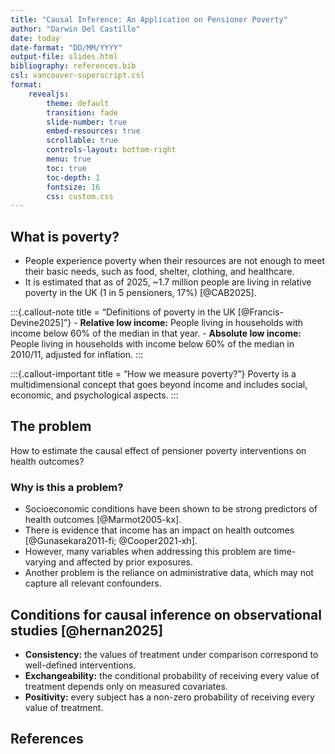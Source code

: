 ```yaml
---
title: "Causal Inference: An Application on Pensioner Poverty"
author: "Darwin Del Castillo"
date: today
date-format: "DD/MM/YYYY"
output-file: slides.html
bibliography: references.bib
csl: vancouver-superscript.csl
format:
    revealjs:
        theme: default
        transition: fade
        slide-number: true
        embed-resources: true
        scrollable: true
        controls-layout: bottom-right
        menu: true
        toc: true
        toc-depth: 1
        fontsize: 16
        css: custom.css
---
```


## What is poverty?

- People experience poverty when their resources are not enough to meet their basic needs, such as food, shelter, clothing, and healthcare.
- It is estimated that as of 2025, ~1.7 million people are living in relative poverty in the UK (1 in 5 pensioners, 17%) [@CAB2025].

:::{.callout-note title = "Definitions of poverty in the UK [@Francis-Devine2025]"}
- **Relative low income:** People living in households with income below 60% of the median in that year.
- **Absolute low income:** People living in households with income below 60% of the median in 2010/11, adjusted for inflation.
:::

:::{.callout-important title = "How we measure poverty?"}
  Poverty is a multidimensional concept that goes beyond income and includes social, economic, and psychological aspects.
:::

## The problem
How to estimate the causal effect of pensioner poverty interventions on health outcomes?

### Why is this a problem?
- Socioeconomic conditions have been shown to be strong predictors of health outcomes [@Marmot2005-kx].
- There is evidence that income has an impact on health outcomes [@Gunasekara2011-fi; @Cooper2021-xh].
- However, many variables when addressing this problem are time-varying and affected by prior exposures.
- Another problem is the reliance on administrative data, which may not capture all relevant confounders.

## Conditions for causal inference on observational studies [@hernan2025]
- **Consistency:** the values of treatment under comparison correspond to well-defined interventions.
- **Exchangeability:** the conditional probability of receiving every value of treatment depends only on measured covariates.
- **Positivity:** every subject has a non-zero probability of receiving every value of treatment.



## References
::: {#refs}
:::
